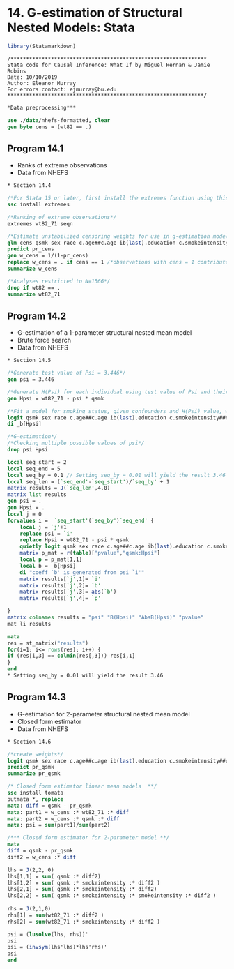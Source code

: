 # 14. G-estimation of Structural Nested Models: Stata{-}

```r
library(Statamarkdown)
```

```
/***************************************************************
Stata code for Causal Inference: What If by Miguel Hernan & Jamie Robins
Date: 10/10/2019
Author: Eleanor Murray 
For errors contact: ejmurray@bu.edu
***************************************************************/
```

```stata
*Data preprocessing***

use ./data/nhefs-formatted, clear
gen byte cens = (wt82 == .)
```

## Program 14.1
- Ranks of extreme observations
- Data from NHEFS

```stata
* Section 14.4

/*For Stata 15 or later, first install the extremes function using this code:*/
ssc install extremes 

/*Ranking of extreme observations*/
extremes wt82_71 seqn

/*Estimate unstabilized censoring weights for use in g-estimation models*/
glm cens qsmk sex race c.age##c.age ib(last).education c.smokeintensity##c.smokeintensity c.smokeyrs##c.smokeyrs ib(last).exercise ib(last).active c.wt71##c.wt71, family(binomial)
predict pr_cens
gen w_cens = 1/(1-pr_cens)
replace w_cens = . if cens == 1 /*observations with cens = 1 contribute to censoring models but not outcome model*/
summarize w_cens

/*Analyses restricted to N=1566*/
drop if wt82 == .
summarize wt82_71
```

## Program 14.2
- G-estimation of a 1-parameter structural nested mean model
- Brute force search
- Data from NHEFS

```stata
* Section 14.5

/*Generate test value of Psi = 3.446*/
gen psi = 3.446

/*Generate H(Psi) for each individual using test value of Psi and their own values of weight change and smoking status*/
gen Hpsi = wt82_71 - psi * qsmk 

/*Fit a model for smoking status, given confounders and H(Psi) value, with censoring weights and display H(Psi) coefficient*/
logit qsmk sex race c.age##c.age ib(last).education c.smokeintensity##c.smokeintensity c.smokeyrs##c.smokeyrs ib(last).exercise ib(last).active c.wt71##c.wt71 Hpsi [pw = w_cens], cluster(seqn)
di _b[Hpsi]

/*G-estimation*/
/*Checking multiple possible values of psi*/
drop psi Hpsi

local seq_start = 2
local seq_end = 5
local seq_by = 0.1 // Setting seq_by = 0.01 will yield the result 3.46
local seq_len = (`seq_end'-`seq_start')/`seq_by' + 1
matrix results = J(`seq_len',4,0)
matrix list results
gen psi = .
gen Hpsi = .
local j = 0
forvalues i =  `seq_start'(`seq_by')`seq_end' {
	local j = `j'+1
	replace psi = `i'
	replace Hpsi = wt82_71 - psi * qsmk 
	quietly logit qsmk sex race c.age##c.age ib(last).education c.smokeintensity##c.smokeintensity c.smokeyrs##c.smokeyrs ib(last).exercise ib(last).active c.wt71##c.wt71 Hpsi [pw = w_cens], cluster(seqn)
	matrix p_mat = r(table)["pvalue","qsmk:Hpsi"]
	local p = p_mat[1,1]
	local b = _b[Hpsi]
	di "coeff `b' is generated from psi `i'"
	matrix results[`j',1]= `i'
	matrix results[`j',2]= `b'
	matrix results[`j',3]= abs(`b')
	matrix results[`j',4]= `p'

}
matrix colnames results = "psi" "B(Hpsi)" "AbsB(Hpsi)" "pvalue"
mat li results 

mata
res = st_matrix("results")
for(i=1; i<= rows(res); i++) { 
if (res[i,3] == colmin(res[,3])) res[i,1]	
}
end
* Setting seq_by = 0.01 will yield the result 3.46
```

## Program 14.3
- G-estimation for 2-parameter structural nested mean model
- Closed form estimator
- Data from NHEFS

```stata
* Section 14.6

/*create weights*/
logit qsmk sex race c.age##c.age ib(last).education c.smokeintensity##c.smokeintensity c.smokeyrs##c.smokeyrs ib(last).exercise ib(last).active c.wt71##c.wt71 [pw = w_cens], cluster(seqn)  
predict pr_qsmk
summarize pr_qsmk

/* Closed form estimator linear mean models  **/
ssc install tomata
putmata *, replace
mata: diff = qsmk - pr_qsmk
mata: part1 = w_cens :* wt82_71 :* diff
mata: part2 = w_cens :* qsmk :* diff
mata: psi = sum(part1)/sum(part2)

/*** Closed form estimator for 2-parameter model **/
mata
diff = qsmk - pr_qsmk
diff2 = w_cens :* diff

lhs = J(2,2, 0)
lhs[1,1] = sum( qsmk :* diff2)
lhs[1,2] = sum( qsmk :* smokeintensity :* diff2 )
lhs[2,1] = sum( qsmk :* smokeintensity :* diff2)
lhs[2,2] = sum( qsmk :* smokeintensity :* smokeintensity :* diff2 )
                                                                
rhs = J(2,1,0)
rhs[1] = sum(wt82_71 :* diff2 )
rhs[2] = sum(wt82_71 :* smokeintensity :* diff2 )

psi = (lusolve(lhs, rhs))'
psi
psi = (invsym(lhs'lhs)*lhs'rhs)'
psi
end
```
